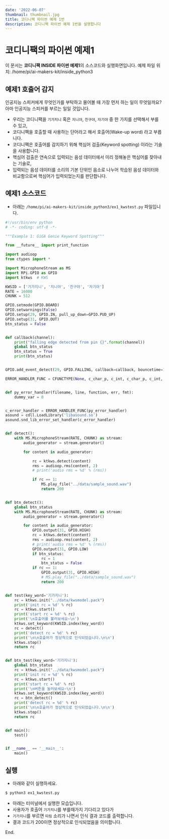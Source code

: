 ```yaml
---
date: '2022-06-07'
thumbnail: thumbnail.jpg
title: 코디니팩 파이썬 예제 1번
description: 코디니팩 파이썬 예제 1번을 설명합니다
---
```


# 코디니팩의 파이썬 예제1

<MdxTextBox>
    <Box sx={{ color: 'secondary.main', fontWeight: 600, mb: 1 }}>
        이 문서는 <b>코디니팩 INSIDE 파이썬 예제1</b>의 소스코드와 실행화면입니다.
    </Box>
    <Typography sx={{ color: '#666', mb: 1 }} variant="body1">
        예제 파일 위치: /home/pi/ai-makers-kit/inside_python3
    </Typography>
</MdxTextBox>

## 예제1 호출어 감지

인공지능 스피커에게 무엇인가를 부탁하고 물어볼 때 가장 먼저 하는 일이 무엇일까요? 아마 인공지능 스피커를 부르는 일일 것입니다.

-   우리는 코디니팩을 `기가지니` 혹은 `지니야`, `친구야`, `자기야` 중 한 가지를 선택해서 부를 수 있고,
-   코디니팩을 호출할 때 사용하는 단어라고 해서 호출어(Wake-up word) 라고 부릅니다.
-   코디니팩은 호출어를 감지하기 위해 핵심어 검출(Keyword spotting) 이라는 기술을 사용합니다.
-   핵심어 검출은 연속으로 입력되는 음성 데이터에서 미리 정해놓은 핵심어를 찾아내는 기술로,
-   입력되는 음성 데이터를 소리의 기본 단위인 음소로 나누어 학습된 음성 데이터와 비교함으로써 핵심어가 입력되었는지를 판단합니다.

<MdxImageView src="/images/codinypack-py/kws1.png" caption="호출어 개념" />

## 예제1 소스코드

-   아래는 `/home/pi/ai-makers-kit/inside_python3/ex1_kwstest.py` 파일입니다.

```python
#!/usr/bin/env python
# -*- coding: utf-8 -*-

"""Example 1: GiGA Genie Keyword Spotting"""

from __future__ import print_function

import audioop
from ctypes import *

import MicrophoneStream as MS
import RPi.GPIO as GPIO
import ktkws  # KWS

KWSID = ['기가지니', '지니야', '친구야', '자기야']
RATE = 16000
CHUNK = 512

GPIO.setmode(GPIO.BOARD)
GPIO.setwarnings(False)
GPIO.setup(29, GPIO.IN, pull_up_down=GPIO.PUD_UP)
GPIO.setup(31, GPIO.OUT)
btn_status = False


def callback(channel):
    print("falling edge detected from pin {}".format(channel))
    global btn_status
    btn_status = True
    print(btn_status)


GPIO.add_event_detect(29, GPIO.FALLING, callback=callback, bouncetime=10)

ERROR_HANDLER_FUNC = CFUNCTYPE(None, c_char_p, c_int, c_char_p, c_int, c_char_p)


def py_error_handler(filename, line, function, err, fmt):
    dummy_var = 0


c_error_handler = ERROR_HANDLER_FUNC(py_error_handler)
asound = cdll.LoadLibrary('libasound.so')
asound.snd_lib_error_set_handler(c_error_handler)


def detect():
    with MS.MicrophoneStream(RATE, CHUNK) as stream:
        audio_generator = stream.generator()

        for content in audio_generator:

            rc = ktkws.detect(content)
            rms = audioop.rms(content, 2)
            # print('audio rms = %d' % (rms))

            if rc == 1:
                MS.play_file("../data/sample_sound.wav")
                return 200


def btn_detect():
    global btn_status
    with MS.MicrophoneStream(RATE, CHUNK) as stream:
        audio_generator = stream.generator()

        for content in audio_generator:
            GPIO.output(31, GPIO.HIGH)
            rc = ktkws.detect(content)
            rms = audioop.rms(content, 2)
            # print('audio rms = %d' % (rms))
            GPIO.output(31, GPIO.LOW)
            if btn_status:
                rc = 1
                btn_status = False
            if rc == 1:
                GPIO.output(31, GPIO.HIGH)
                # MS.play_file("../data/sample_sound.wav")
                return 200


def test(key_word='기가지니'):
    rc = ktkws.init("../data/kwsmodel.pack")
    print('init rc = %d' % rc)
    rc = ktkws.start()
    print('start rc = %d' % rc)
    print('\n호출어를 불러보세요~\n')
    ktkws.set_keyword(KWSID.index(key_word))
    rc = detect()
    print('detect rc = %d' % rc)
    print('\n\n호출어가 정상적으로 인식되었습니다.\n\n')
    ktkws.stop()
    return rc


def btn_test(key_word='기가지니'):
    global btn_status
    rc = ktkws.init("../data/kwsmodel.pack")
    print('init rc = %d' % rc)
    rc = ktkws.start()
    print('start rc = %d' % rc)
    print('\n버튼을 눌러보세요~\n')
    ktkws.set_keyword(KWSID.index(key_word))
    rc = btn_detect()
    print('detect rc = %d' % rc)
    print('\n\n호출어가 정상적으로 인식되었습니다.\n\n')
    ktkws.stop()
    return rc


def main():
    test()


if __name__ == '__main__':
    main()

```

## 실행

-   아래와 같이 실행하세요.

```bash
$ python3 ex1_kwstest.py
```

-   아래는 터미널에서 실행한 모습입니다.
-   사용자가 호출어 `기가지니`를 부를때가지 기다리고 있다가
-   `기가지니`를 부르면 `띠링` 소리가 나면서 인식 결과 코드를 출력합니다.
-   결과 코드가 200이면 정상적으로 인식되었음을 의미합니다.

<MdxImageView src="/images/codinypack-py/inside-python3/ex1_out1.png" caption="예제 실행" />

<PyInsideExampleLinkBox exampleId="ex1" />

End.
